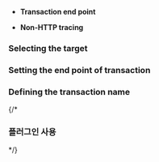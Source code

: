 
- **Transaction end point**  

    <Edpdef />

- **Non-HTTP tracing**  

    <Edptracknonhttp />

### Selecting the target


<Edpselect /> 

### Setting the end point of transaction


<Edptrssetting /> 

### Defining the transaction name


<Edpnamesetting />

{/*
### 플러그인 사용


<Edpplugin />
*/}
